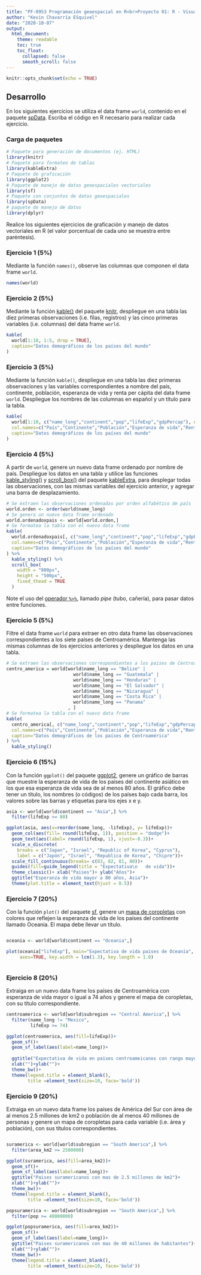 ```yaml
---
title: "PF-0953 Programación geoespacial en R<br>Proyecto 01: R - Visualización de datos vectoriales"
author: "Kevin Chavarría ESquivel"
date: "2020-10-07"
output:
  html_document:
    theme: readable    
    toc: true
    toc_float:
      collapsed: false
      smooth_scroll: false  
---
```

  
  ```r
knitr::opts_chunk$set(echo = TRUE)
```

## Desarrollo
En los siguientes ejercicios se utiliza el data frame ```world```, contenido en el paquete [spData](https://cran.r-project.org/web/packages/spData/). Escriba el código en R necesario para realizar cada ejercicio.

### Carga de paquetes
```r
# Paquete para generación de documentos (ej. HTML)
library(knitr)
# Paquete para formateo de tablas
library(kableExtra)
# Paquete de graficación
library(ggplot2)
# Paquete de manejo de datos geoespaciales vectoriales
library(sf)
# Paquete con conjuntos de datos geoespaciales
library(spData)
# paquete de manejo de datos
library(dplyr)
```

Realice los siguientes ejercicios de graficación y manejo de datos vectoriales en R (el valor porcentual de cada uno se muestra entre paréntesis).

### Ejercicio 1 (5%)
Mediante la función ```names()```, observe las columnas que componen el data frame ```world```.
```r
names(world)
```


### Ejercicio 2 (5%)
Mediante la función [kable()](https://www.rdocumentation.org/packages/knitr/versions/1.30/topics/kable) del paquete [knitr](https://cran.r-project.org/web/packages/knitr/), despliegue en una tabla las diez primeras observaciones (i.e. filas, registros) y las cinco primeras variables (i.e. columnas) del data frame  ```world```.
```r
kable(
  world[1:10, 1:5, drop = TRUE], 
  caption="Datos demográficos de los países del mundo"
)
```


### Ejercicio 3 (5%)
Mediante la función ```kable()```, despliegue en una tabla las diez primeras observaciones y las variables correspondientes a nombre del país, continente, población, esperanza de vida y renta per cápita del data frame  ```world```. Despliegue los nombres de las columnas en español y un título para la tabla.
```r
kable(
  world[1:10, c("name_long","continent","pop","lifeExp","gdpPercap"), drop = TRUE], 
  col.names=c("País","Continente","Población","Esperanza de vida","Renta per cápita"),  
  caption="Datos demográficos de los países del mundo"
)
```

### Ejercicio 4 (5%)
A partir de ```world```, genere un nuevo data frame ordenado por nombre de país. Despliegue los datos en una tabla y utilice las funciones [kable_styling()](https://www.rdocumentation.org/packages/kableExtra/versions/1.2.1/topics/kable_styling) y [scroll_box()](https://www.rdocumentation.org/packages/kableExtra/versions/1.2.1/topics/scroll_box) del paquete [kableExtra](https://cran.r-project.org/web/packages/kableExtra/), para desplegar todas las observaciones, con las mismas variables del ejercicio anterior, y agregar una barra de desplazamiento.
```r
# Se extraen las observaciones ordenadas por orden alfabético de país
world.orden <- order(world$name_long)
# Se genera un nuevo data frame ordenado
world.ordenadoxpais <- world[world.orden,]
# Se formatea la tabla con el nuevo data frame
kable(
  world.ordenadoxpais[, c("name_long","continent","pop","lifeExp","gdpPercap"), drop = TRUE], 
  col.names=c("País","Continente","Población","Esperanza de vida","Renta per cápita"),  
  caption="Datos demográficos de los países del mundo"
) %>%
  kable_styling() %>%
  scroll_box(
    width = "800px", 
    height = "500px", 
    fixed_thead = TRUE
  )
```
Note el uso del [operador ```%>%```](https://www.datacamp.com/community/tutorials/pipe-r-tutorial), llamado _pipe_ (tubo, cañería), para pasar datos entre funciones.

### Ejercicio 5 (5%)
Filtre el data frame ```world``` para extraer en otro data frame las observaciones correspondientes a los siete países de Centroamérica. Mantenga las mismas columnas de los ejercicios anteriores y despliegue los datos en una tabla.
```r
# Se extraen las observaciones correspondientes a los países de Centroamérica
centro_america = world[world$name_long == "Belize" |
                         world$name_long == "Guatemala" |
                         world$name_long == "Honduras" |
                         world$name_long == "El Salvador" |
                         world$name_long == "Nicaragua" |
                         world$name_long == "Costa Rica" |
                         world$name_long == "Panama"
                       , ]
# Se formatea la tabla con el nuevo data frame
kable(
  centro_america[, c("name_long","continent","pop","lifeExp","gdpPercap"), drop = TRUE], 
  col.names=c("País","Continente","Población","Esperanza de vida","Renta per cápita"),  
  caption="Datos demográficos de los países de Centroamérica"
) %>%
  kable_styling()
```

### Ejercicio 6 (15%)
Con la función ```ggplot()``` del paquete [ggplot2](https://ggplot2.tidyverse.org/), genere un gráfico de barras que muestre la esperanza de vida de los países del continente asiático en los que esa esperanza de vida sea de al menos 80 años. El gráfico debe tener un título, los nombres (o códigos) de los países bajo cada barra, los valores sobre las barras y etiquetas para los ejes x e y.
```r
asia <- world[world$continent == "Asia",] %>%
  filter(lifeExp >= 80)

ggplot(asia, aes(x=reorder(name_long, -lifeExp), y= lifeExp))+
  geom_col(aes(fill= round(lifeExp, 1)), position = "dodge")+
  geom_text(aes(label= round(lifeExp, 1), vjust=-0.3))+
  scale_x_discrete(
    breaks = c("Japan", "Israel", "Republic of Korea", "Cyprus"),
    label = c("Japón", "Israel", "Republica de Korea", "Chipre"))+
  scale_fill_continuous(breaks= c(83, 82, 81, 80))+
  guides(fill=guide_legend(title = "Expectativa\n   de vida"))+
  theme_classic()+ xlab("Paises")+ ylab("Años")+
  ggtitle("Esperanza de vida mayor a 80 años, Asia")+
  theme(plot.title = element_text(hjust = 0.5))

```

### Ejercicio 7 (20%)
Con la función ```plot()``` del paquete [sf](https://cran.r-project.org/web/packages/sf/index.html), genere un [mapa de coropletas](https://en.wikipedia.org/wiki/Choropleth_map) con colores que reflejen la esperanza de vida de los países del continente llamado Oceanía. El mapa debe llevar un título.
```r
```


```r
oceania <- world[world$continent == "Oceania",]

plot(oceania["lifeExp"], main="Expectativa de vida paises de Oceanía", xlim = c(90,200), ylim = c(-15,-30), 
     axes=TRUE, key.width = lcm(1.3), key.length = 1.0)
```


```r
```

### Ejercicio 8 (20%)
Extraiga en un nuevo data frame los países de Centroamérica con esperanza de vida mayor o igual a 74 años y genere el mapa de coropletas, con su título correspondiente.
```r
centroamerica <- world[world$subregion == "Central America",] %>%
  filter(name_long != "Mexico",
         lifeExp >= 74)

ggplot(centroamerica, aes(fill=lifeExp))+
  geom_sf()+
  geom_sf_label(aes(label=name_long))+
  
  ggtitle("Expectativa de vida en paises centroameicanos con rango mayor a 74 años")+
  xlab("")+ylab("")+
  theme_bw()+
  theme(legend.title = element_blank(), 
        title =element_text(size=10, face='bold'))
```

### Ejercicio 9 (20%)
Extraiga en un nuevo data frame los países de América del Sur con área de al menos 2.5 millones de km2 o población de al menos 40 millones de personas y genere un mapa de coropletas para cada variable (i.e. área y población), con sus títulos correspondientes.

```r
```

```r
suramerica <- world[world$subregion == "South America",] %>%
  filter(area_km2 >= 2500000)

ggplot(suramerica, aes(fill=area_km2))+
  geom_sf()+
  geom_sf_label(aes(label=name_long))+
  ggtitle("Paises suramericanos con mas de 2.5 millones de km2")+
  xlab("")+ylab("")+
  theme_bw()+
  theme(legend.title = element_blank(), 
        title =element_text(size=10, face='bold'))


```

```r
popsuramerica <- world[world$subregion == "South America",] %>%
  filter(pop >= 40000000)

ggplot(popsuramerica, aes(fill=area_km2))+
  geom_sf()+
  geom_sf_label(aes(label=name_long))+
  ggtitle("Paises suramericanos con mas de 40 millones de habitantes")+
  xlab("")+ylab("")+
  theme_bw()+
  theme(legend.title = element_blank(), 
        title =element_text(size=10, face='bold'))
```
